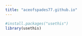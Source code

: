 ```yaml
---
title: "aceofspades77.github.io"
---
```



```r
#install.packages("usethis")
library(usethis)

```
